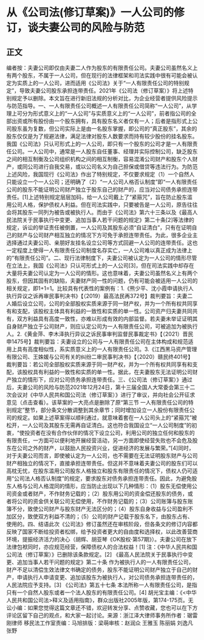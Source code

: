 # 从《公司法(修订草案)》一人公司的修订，谈夫妻公司的风险与防范
## 正文
编者按：夫妻公司即仅由夫妻二人作为股东的有限责任公司。夫妻公司虽然名义上有两个股东，不属于一人公司，但在现行的法律框架和司法实践中很有可能会被认定为实质上的一人公司，进而适用《公司法》关于“一人有限责任公司的特别规定”，导致夫妻公司股东承担连带责任。2021年《公司法（修订草案）》将上述特别规定予以删除。本文旨在进行新旧法规的分析对比，为企业经营者提供风险提示与防范指导。一、一人有限责任公司概述一人有限责任公司简称“一人公司”，从学理上可分为形式意义上的“一人公司”与实质意义上的“一人公司”，前者指公司的全部出资或所有股份由一个股东拥有，具有股东名义者仅有一人；后者是指形式上公司股东虽为复数，但公司实际上是由一名股东掌握，即公司的“真正股东”，其余的股东仅仅是为了规避法律，满足法律对股东人数要求而持有较少股份的挂名股东。我国《公司法》只认可形式上的一人公司，即只有一个股东的公司才是一人有限责任公司。一人公司中，通常是一人股东自任董事、经理并实际控制公司，缺乏股东之间的相互制衡及公司组织机构之间的相互制衡，容易混淆公司财产和股东个人财产，或同公司进行自我交易，或以公司名义为自己担保或借贷等违法行为。为防范上述风险，我国现行《公司法》作出了特别规定，不仅要求规定（1）一个自然人只能设立一个一人公司；还明确了（2）“一人公司人格否认制度”即“一人有限责任公司的股东不能证明公司财产独立于股东自己的财产的，应当对公司债务承担连带责任。[1]上述特别规定层层加码，给一人公司戴上了“紧箍咒”，旨在防止股东滥用公司人格，保护债权人利益。但在司法实践中，只要被告是一人公司，原告往往会将其股东一同列为被告或被执行人。而由于《公司法》第六十三条以及《最高人民法院关于民事执行中变更、追加当事人若干问题的规定》第二十条[2]等法律的规定，诉讼的举证责任被倒置，一人公司及其股东必须“自证清白”，只有在证明自己的财产与公司财产相互独立的情况下方可免于承担连带责任。为此，很多企业主选择通过夫妻公司、亲朋好友挂名设立公司等方式回避一人公司的连带责任。这也一定程度上使得一人有限责任公司制度名存实亡，一人公司难以真正成为法律上的“有限责任公司”。二、现行法律制度下，夫妻公司被认定为一人公司的情形尽管在立法上，我国《公司法》只认可形式上的一人公司[3]，但在司法实践中却存在大量将夫妻公司认定为一人公司的情形。这也意味着，夫妻公司虽然名义上有两个股东，但因其固有的缺陷，夫妻财产同一性的问题，仍有可能会被适用一人公司的相关规定，即1+1=1。比较具有代表性的案例有：1.《熊少平、沈小霞申请执行人执行异议之诉再审民事判决书》【（2019）最高法民再372号】裁判要旨：夫妻二人婚后设立公司，公司的全部股权实质来源于同一财产权，并为一个所有权共同享有和支配，该股权主体具有利益的一致性和实质的单一性。公司资产归夫妻共同共有，双方利益具有高度一致性，亦难以形成有效的内部监督。若夫妻未举证证明其自身财产独立于公司财产，则应认定公司为一人有限责任公司，可被追加为被执行人。2.《黄金萍、李木泽执行异议之诉民事审判监督民事裁定书》【（2021）晋民申1475号】裁判要旨：夫妻设立的公司与一人有限责任公司在主体构成和规范适用上具有高度相似性，系实质意义上的一人有限责任公司。3.《江西黑马资产管理有限公司、王姝媛与公司有关的纠纷二审民事判决书》【（2020）赣民终401号】裁判要旨：若公司全部股权实质来源于同一财产权，并为一个所有权共同享有和支配，该股权具有利益的一致性和实质的单一性。据此，在夫妻股东无法证明公司财产独立的情形下，应对公司债务承担连带责任。三、《公司法（修订草案）》通过后，夫妻公司的风险与防范2021年12月24日，第十三届全国人大常委会第三十二次会议对《中华人民共和国公司法（修订草案）》进行了审议，并向社会公开征求意见（点击查看）。该草案的一大亮点是删除了原“第三节 一人有限责任公司的特别规定”整节，部分条文分散调整到其余章节；同时增加设立一人股份有限责任公司的规定。如果上述草案得以顺利通过，就意味着套在一人公司头上的“紧箍咒”被松开，一人公司及其股东无需再自证清白。这也符合我国设立“一人公司制度”的初衷，“使投资者在没有合作伙伴的情况下设立公司，利用公司的独立任何和股东的有限责任，一方面可以便利地开展经营活动，另一方面即使经营失败也不会危及股东在公司之外的财产，以鼓励人民投资兴业，促进经济的发展与繁荣。”[4]同时，对于夫妻公司而言，即使被认定为一人公司，也不需要在无法证明股东财产与公司财产相独立的情况下，直接承担连带责任。但这并不意味着夫妻公司的股东们可以高枕无忧，在股东滥用公司股东人格独立和股东有限责任的情况下，债权人仍可适用“公司法人格否认制度”的规定，要求股东对债务承担连带责任。因此，为避免股东人格与公司人格混同的情形，应当防止出现以下几种情形：（1）股东无偿使用公司资金或者财产，不作财务记载的；（2）股东用公司的资金偿还股东的债务，或者将公司的资金供关联公司无偿使用，不作财务记载的；（3）公司账簿与股东账簿不分，致使公司财产与股东财产无法区分的；（4）股东自身收益与公司盈利不加区分，致使双方利益不清的；（5）公司的财产记载于股东名下，由股东占有、使用的。四、结语此次《公司法》修订虽然还在审核阶段，但各条文的修订内容都反映了国家不断给投资者松绑，给予投资者更大的自由度和选择权，以此改善营商环境，提振经济活力的决心（胡辉、胡亚琴《OK股权·第57期》）。夫妻公司在放下法律包袱同时，亦应规范经营，保障债权人的合法权益！[1] 注：《中华人民共和国公司法（修订草案）》已删除该条款规定。[2] 《最高人民法院关于民事执行中变更、追加当事人若干问题的规定》第二十条 作为被执行人的一人有限责任公司，财产不足以清偿生效法律文书确定的债务，股东不能证明公司财产独立于自己的财产，申请执行人申请变更、追加该股东为被执行人，对公司债务承担连带责任的，人民法院应予支持。[3] 《公司法》第五十七条 本法所称一人有限责任公司，是指只有一个自然人股东或者一个法人股东的有限责任公司。[4] 胡光宝主编：《<中华人民共和国公司法>释义及适用指南》，群众出版社2005年版，第174-175页。无讼小编：如果您觉得这篇文章还不错，欢迎转发分享、点赞收藏，您也可以在下方评论区留下自己的观点，和大家一起讨论。来源：浙江泽大律师事务所作者：琚雷刚律师 移民法工作室责编：马旭排版：梁萌审核：赵润众 王雅玉 陈丽娟 刘逸凡 张野
